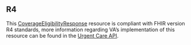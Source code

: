 ## R4

This [CoverageEligibilityResponse](https://www.hl7.org/fhir/r4/coverageeligibilityresponse.html) resource is compliant with FHIR version R4 standards, more information regarding VA’s implementation of this resource can be found in the [Urgent Care API](/explore/health/docs/urgent_care).